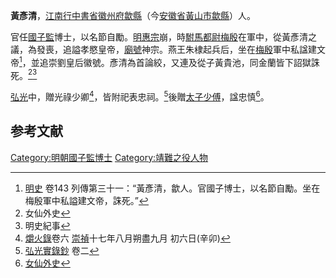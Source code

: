 '''黃彥清'''，[[江南行中書省|江南行中書省]][[徽州府|徽州府]][[歙縣|歙縣]]（今[[安徽省|安徽省]][[黃山市|黃山市]][[歙縣|歙縣]]）人。

官任[[國子監|國子監]]博士，以名節自勵。[[明惠宗|明惠宗]]崩，時[[駙馬都尉|駙馬都尉]][[梅殷|梅殷]]在軍中，從黃彥清之議，為發喪，追謚孝愍皇帝，[[廟號|廟號]]神宗。燕王朱棣起兵后，坐在[[梅殷|梅殷]]軍中私諡建文帝<ref>[[明史|明史]] 卷143 列傳第三十一：“黃彥清，歙人。官國子博士，以名節自勵。坐在梅殷軍中私謚建文帝，誅死。”</ref>，並追崇劉皇后徽號。彥清為首論絞，又連及從子黃貴池，同金蘭皆下詔獄誅死。<ref>女仙外史</ref><ref>明史紀事</ref>

[[弘光|弘光]]中，贈光祿少卿<ref>[[爝火錄|爝火錄]]卷六 [[崇禎|崇禎]]十七年八月朔盡九月 初六日(辛卯)</ref>，皆附祀表忠祠。<ref>[[弘光實錄鈔|弘光實錄鈔]] 卷二</ref>後贈[[太子少傅|太子少傅]]，諡忠慎<ref>[[女仙外史|女仙外史]]</ref>。

==参考文献==
{{wikisource|明史/卷143}}
<div class="references-small">
<references />
</div>

{{明朝人物小作品}}

[[Category:明朝國子監博士|Category:明朝國子監博士]]
[[Category:靖難之役人物|Category:靖難之役人物]]